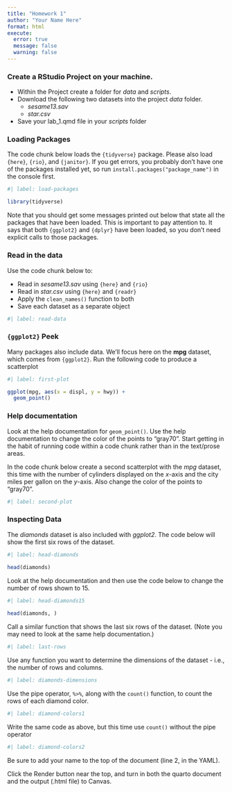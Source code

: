 ```yaml
---
title: "Homework 1"
author: "Your Name Here"
format: html
execute: 
  error: true
  message: false
  warning: false
---
```


### Create a RStudio Project on your machine.

* Within the Project create a folder for *data* and *scripts*.
* Download the following two datasets into the project *data* folder.
  + *sesame13.sav*
  + *star.csv*
* Save your lab_1.qmd file in your *scripts* folder

### Loading Packages

The code chunk below loads the `{tidyverse}` package. Please also load `{here}`, `{rio}`, and `{janitor}`. 
If you get errors, you probably don't have one of the packages installed yet, so run `install.packages("package_name")` in the console first.

```r
#| label: load-packages

library(tidyverse)
```

Note that you should get some messages printed out below that state all the packages that have been loaded. This is important to pay attention to. It says that both `{ggplot2}` and `{dplyr}` have been loaded, so you don't need explicit 
calls to those packages.

### Read in the data

Use the code chunk below to:

* Read in *sesame13.sav* using `{here}` and `{rio}`
* Read in *star.csv* using `{here}` and `{readr}`
* Apply the `clean_names()` function to both
* Save each dataset as a separate object

```r
#| label: read-data


```

### `{ggplot2}` Peek

Many packages also include data. We'll focus here on the **mpg** dataset, which comes from `{ggplot2}`. Run the following code to produce a scatterplot 

```r
#| label: first-plot

ggplot(mpg, aes(x = displ, y = hwy)) +
  geom_point()
```

### Help documentation

Look at the help documentation for `geom_point()`. Use the help documentation to change the color of the points to "gray70". Start getting in the habit of running code within a code chunk rather than in the text/prose areas.  

In the code chunk below create a second scatterplot with the *mpg* dataset, this time with the number of cylinders displayed on the *x*-axis and the city miles per gallon on the *y*-axis. Also change the color of the points to "gray70".

```r
#| label: second-plot

```

### Inspecting Data

The *diamonds* dataset is also included with *ggplot2*. The code below will show the first six rows of the dataset.

```r
#| label: head-diamonds

head(diamonds)
```

Look at the help documentation and then use the code below to change the number of rows shown to 15.

```r
#| label: head-diamonds15
 
head(diamonds, )
```

Call a similar function that shows the last six rows of the dataset. (Note you may need to look at the same help documentation.)

```r
#| label: last-rows

```

Use any function you want to determine the dimensions of the dataset - i.e., the number of rows and columns.

```r
#| label: diamonds-dimensions

```

Use the pipe operator, `%>%`, along with the `count()` function, to count the rows of each diamond color. 

```r
#| label: diamond-colors1

```

Write the same code as above, but this time use `count()` without the pipe operator

```r
#| label: diamond-colors2

```

Be sure to add your name to the top of the document (line 2, in the YAML).

Click the Render button near the top, and turn in both the quarto document and the output (.html file) to Canvas. 
